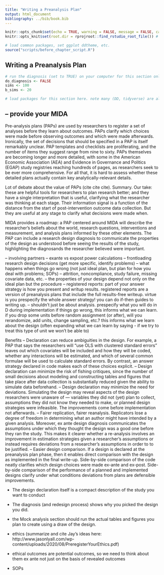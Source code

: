 ```yaml
---
title: "Writing a Preanalysis Plan"
output: html_document
bibliography: ../bib/book.bib
---
```


<!-- note do_bookdown is set in index.rmd, so we know if you're running just this .Rmd or compiling the book-->
```r
knitr::opts_chunk$set(echo = TRUE, warning = FALSE, message = FALSE, cache = FALSE)
knitr::opts_knit$set(root.dir = rprojroot::find_rstudio_root_file()) # files are all relative to RStudio project home
```

```r
# load common packages, set ggplot ddtheme, etc.
source("scripts/before_chapter_script.R")
```

<!-- start post here, do not edit above -->

## Writing a Preanalysis Plan

<!-- make sure to rename the section title below -->

```r
# run the diagnosis (set to TRUE) on your computer for this section only before pushing to Github. no diagnosis will ever take place on github.
do_diagnosis <- FALSE
sims <- 100
b_sims <- 20
```

```r
# load packages for this section here. note many (DD, tidyverse) are already available, see scripts/package-list.R
```

-- provide your MIDA
--

Pre-analysis plans (PAPs) are used by researchers to register a set of analyses before they learn about outcomes. PAPs clarify which choices were made before observing outcomes and which were made afterwards. Ironically, the set of decisions that should be specified in a PAP is itself remarkably unclear. PAP templates and checklists are proliferating, and the number of items they suggest range from nine to sixty. PAPs themselves are becoming longer and more detailed, with some in the American Economic Association (AEA) and Evidence in Governance and Politics (EGAP) study registries reaching hundreds of pages, as researchers seek to be ever more comprehensive. For all that, it is hard to assess whether these detailed plans actually contain key analytically-relevant details.

Lot of debate about the value of PAPs (cite cite cite). Summary. Our take: these are helpful tools for researchers to plan research better; and they have a single interpretation that is useful, clarifying what the researcher was thinking at each stage. Their information signal is a function of the distance from the start of post-intervention outcome data collection. But they are useful at any stage to clarify what decisions were made when.

MIDA provides a roadmap: a PAP centered around MIDA will describe the researcher's beliefs about the world, research questions, interventions and measurement, and analysis plans informed by these other elements. The PAP can include a research design diagnosis to communicate the properties of the design as understood before seeing the results of the study, highlighting the diagnosands the researcher believed were important.

-- involving partners
-- exante vs expost power calculations
-- frontloading research design decisions (get more specific, identify problems)
-- what happens when things go wrong (not just ideal plan, but plan for how you deal with problems; SOPs) -- attrition, noncompliance, study failure, missing covariate data, etc. -- the properties of your design depend not only on the ideal plan but the procedure
-- registered reports: part of your answer strategy is how you present and writup results. registered reports are a version of preanalysis plans that include the full results-free writeup. virtue is you prespecify the whole answer strategy! you can do if-then guides to writing up.
-- shouldn't just be about analysis. prespecify what you will do in D during implementation if things go wrong, this informs what we can learn. if you drop some units before random assignment (or after), will you rerandomize, add units, change sampling, etc.? this informs what we learn about the design (often expanding what we can learn by saying - if we try to treat this type of unit we won't be able to)


Benefits
-- Declaration can reduce ambiguities in the design. For example, a PAP that says the researchers will “use OLS with clustered standard errors” leaves out which covariates will be included and how they will be coded, whether any interactions will be estimated, and which of several common formulae will be used to calculate standard errors. By contrast, an answer strategy declared in code makes each of these choices explicit.
-- Design declaration can minimize the risk of fishing critiques, since the number of small decisions about modeling and constructing tables and figures that take place after data collection is substantially reduced given the ability to simulate data beforehand.
-- Design declaration may minimize the need for deviations. Simulating the design may reveal aspects of the design researchers were unaware of — variables they did not (yet) plan to collect, assumptions they did not know they needed to make, or planned design strategies were infeasible. The improvements come before implementation not afterwards.
-- Fairer replication, fairer reanalysis. Replicators lose a degree of freedom in determining what an author might have intended by a given analysis. Moreover, ex ante design diagnosis communicates the assumptions under which they thought the design was a good one before they ran the study. This makes it clearer whether a re-analysis involves an improvement in estimation strategies given a researcher’s assumptions or instead requires deviations from a researcher’s assumptions in order to to be justified.
-- Easier design comparison. If a design is declared at the preanalysis plan phase, then it enables direct comparison with the design as implemented in the final write-up. Side-by-side comparison of the code neatly clarifies which design choices were made ex-ante and ex-post. Side-by-side comparison of the performance of a planned and implemented designs clarify under what conditions deviations from plans are defensible improvements.




















- The design declaration itself is a compact description of the study you want to conduct
- The diagnosis (and redesign process) shows why you picked the design you did.
- the Mock analysis section should run the actual tables and figures you plan to create using a draw of the design.
- ethics (summarize and cite Jay's ideas here: http://www.jasonlyall.com/wp-content/uploads/2020/08/PreregisterYourEthics.pdf)
- ethical outcomes are potential outcomes, so we need to think about them ex ante not just on the basis of revealed outcomes


- SOPs
